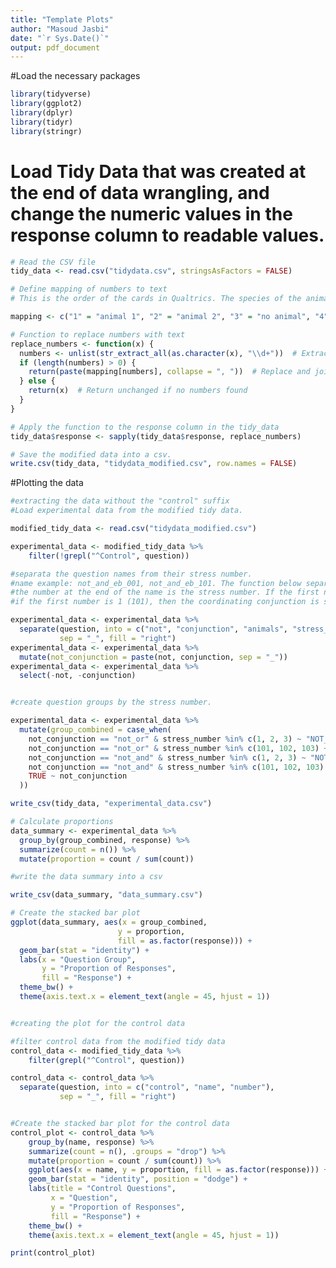 ```yaml
---
title: "Template Plots"
author: "Masoud Jasbi"
date: "`r Sys.Date()`"
output: pdf_document
---
```

#Load the necessary packages

```r
library(tidyverse)
library(ggplot2)
library(dplyr)
library(tidyr)
library(stringr)

```

# Load Tidy Data that was created at the end of data wrangling, and change the numeric values in the response column to readable values. 

``` r


# Read the CSV file
tidy_data <- read.csv("tidydata.csv", stringsAsFactors = FALSE)

# Define mapping of numbers to text
# This is the order of the cards in Qualtrics. The species of the animals varies (cat, dog, bird, elephant), but the order of the card is always the same: the first card has the first animal, the second card has the second animal, the third card has no animals, and the fourth card has both animals from the first and second cards. 

mapping <- c("1" = "animal 1", "2" = "animal 2", "3" = "no animal", "4" = "both animals")

# Function to replace numbers with text
replace_numbers <- function(x) {
  numbers <- unlist(str_extract_all(as.character(x), "\\d+"))  # Extract all numbers
  if (length(numbers) > 0) {
    return(paste(mapping[numbers], collapse = ", "))  # Replace and join with ", "
  } else {
    return(x)  # Return unchanged if no numbers found
  }
}

# Apply the function to the response column in the tidy_data
tidy_data$response <- sapply(tidy_data$response, replace_numbers)

# Save the modified data into a csv. 
write.csv(tidy_data, "tidydata_modified.csv", row.names = FALSE)

```

#Plotting the data

```r
#extracting the data without the "control" suffix
#Load experimental data from the modified tidy data. 

modified_tidy_data <- read.csv("tidydata_modified.csv")

experimental_data <- modified_tidy_data %>%
    filter(!grepl("^Control", question))

#separata the question names from their stress number. 
#name example: not_and_eb_001, not_and_eb_101. The function below separates the name not_and_eb from the number. 
#the number at the end of the name is the stress number. If the first number is zero (001), then "not"is stressed. 
#if the first number is 1 (101), then the coordinating conjunction is stressed. 

experimental_data <- experimental_data %>%
  separate(question, into = c("not", "conjunction", "animals", "stress_number"), 
           sep = "_", fill = "right")
experimental_data <- experimental_data %>%
  mutate(not_conjunction = paste(not, conjunction, sep = "_"))
experimental_data <- experimental_data %>%
  select(-not, -conjunction)


#create question groups by the stress number. 

experimental_data <- experimental_data %>%
  mutate(group_combined = case_when(
    not_conjunction == "not_or" & stress_number %in% c(1, 2, 3) ~ "NOT_or",
    not_conjunction == "not_or" & stress_number %in% c(101, 102, 103) ~ "not_OR",
    not_conjunction == "not_and" & stress_number %in% c(1, 2, 3) ~ "NOT_and",
    not_conjunction == "not_and" & stress_number %in% c(101, 102, 103) ~ "not_AND",
    TRUE ~ not_conjunction 
  ))

write_csv(tidy_data, "experimental_data.csv")

# Calculate proportions
data_summary <- experimental_data %>%
  group_by(group_combined, response) %>%
  summarize(count = n()) %>%
  mutate(proportion = count / sum(count))

#write the data summary into a csv

write_csv(data_summary, "data_summary.csv")

# Create the stacked bar plot
ggplot(data_summary, aes(x = group_combined, 
                        y = proportion, 
                        fill = as.factor(response))) + 
  geom_bar(stat = "identity") +
  labs(x = "Question Group", 
       y = "Proportion of Responses", 
       fill = "Response") +
  theme_bw() +
  theme(axis.text.x = element_text(angle = 45, hjust = 1))


```
```r


```

```r
#creating the plot for the control data

#filter control data from the modified tidy data
control_data <- modified_tidy_data %>%
    filter(grepl("^Control", question))

control_data <- control_data %>%
  separate(question, into = c("control", "name", "number"), 
           sep = "_", fill = "right")


#Create the stacked bar plot for the control data
control_plot <- control_data %>%
    group_by(name, response) %>%
    summarize(count = n(), .groups = "drop") %>%
    mutate(proportion = count / sum(count)) %>%
    ggplot(aes(x = name, y = proportion, fill = as.factor(response))) +
    geom_bar(stat = "identity", position = "dodge") +
    labs(title = "Control Questions",
         x = "Question",
         y = "Proportion of Responses",
         fill = "Response") +
    theme_bw() +
    theme(axis.text.x = element_text(angle = 45, hjust = 1))

print(control_plot)
```

